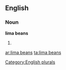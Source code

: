 ==English==

===Noun===
'''lima beans'''

# {{plural of|[[lima bean]]}}

[[Category:English plurals]]

[[ar:lima beans]]
[[ta:lima beans]]